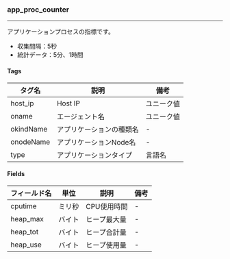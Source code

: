 ### app_proc_counter

* * *

アプリケーションプロセスの指標です。

-   収集間隔：5秒
-   統計データ：5分、1時間

#### Tags

| タグ名       | 説明            | 備考    |
| --------- | ------------- | ----- |
| host_ip   | Host IP       | ユニーク値 |
| oname     | エージェント名       | ユニーク値 |
| okindName | アプリケーションの種類名  | -     |
| onodeName | アプリケーションNode名 | -     |
| type      | アプリケーションタイプ   | 言語名   |

#### Fields

| フィールド名   | 単位  | 説明      | 備考 |
| -------- | --- | ------- | -- |
| cputime  | ミリ秒 | CPU使用時間 | -  |
| heap_max | バイト | ヒープ最大量  | -  |
| heap_tot | バイト | ヒープ合計量  | -  |
| heap_use | バイト | ヒープ使用量  | -  |

